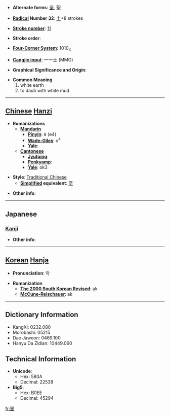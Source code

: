 * '''Alternate forms''': [[垩]], [[聖]]

* '''[[Wiktionary:Chinese radical index| Radical]] Number 32''': [[Wiktionary:Chinese radical index 土|土]]+8 strokes

* '''[[Wiktionary:Chinese total strokes index|Stroke number]]''': [[Wiktionary:Chinese total strokes index 11|11]]

* '''Stroke order''': 

* '''[[Wiktionary:Chinese four corner index|Four-Corner System]]''': 1010<sub>4</sub>

* '''[[Wiktionary:Chinese Cangjie index|Cangjie input]]''': 一一土 (MMG)

* '''Graphical Significance and Origin''': 

* '''Common Meaning'''
*#white earth
*# to daub with white mud


----

== [[Chinese]] [[Hanzi]] ==

* '''Romanizations'''
** '''[[Mandarin]]'''
*** '''[[Pinyin]]''': è (e4)
*** '''[[Wade-Giles]]''': o<sup>4</sup>
*** '''[[Yale]]''': 
** '''[[Cantonese]]'''
*** '''[[Jyutping]]''':
*** '''[[Penkyamp]]''': 
*** '''[[Yale]]''': ok3

* '''Style''': [[Traditional Chinese]] 
** '''[[Simplified Chinese|Simplified]] equivalent''': [[垩]]

* '''Other info''': 

----

==Japanese==
===[[Kanji]]===
{{kanji|on readings=[[あ]] (a), [[あく]] (aku), [[お]] (o)|kun readings=[[しろつち]] (shirotsuchi), [[いろつち]] (irotsuchi)}}

* '''Other info''':  

----

== [[Korean]] [[Hanja]] ==

* '''Pronunciation''': 악

* '''Romanization'''
** '''[[The 2000 South Korean Revised Romanization|The 2000 South Korean Revised]]''': ak
** '''[[McCune-Reischauer]]''': ak

----

== Dictionary Information ==

* KangXi: 0232.080
* Morobashi: 05215
* Dae Jaweon: 0469.100
* Hanyu Da Zidian: 10449.060

== Technical Information ==

* '''Unicode''':
** Hex: 580A
** Decimal: 22538
* '''Big5''':
** Hex: B0EE
** Decimal: 45294

[[fr:堊]]